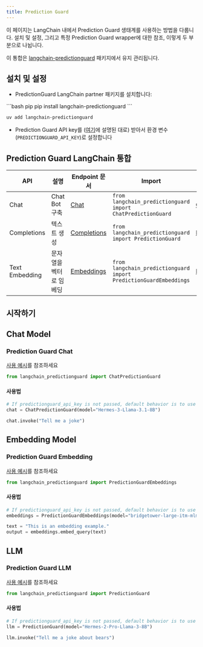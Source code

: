 ```yaml
---
title: Prediction Guard
---
```


이 페이지는 LangChain 내에서 Prediction Guard 생태계를 사용하는 방법을 다룹니다.
설치 및 설정, 그리고 특정 Prediction Guard wrapper에 대한 참조, 이렇게 두 부분으로 나뉩니다.

이 통합은 [langchain-predictionguard](https://github.com/predictionguard/langchain-predictionguard) 패키지에서 유지 관리됩니다.

## 설치 및 설정

- PredictionGuard LangChain partner 패키지를 설치합니다:

<CodeGroup>
```bash pip
pip install langchain-predictionguard
```

```bash uv
uv add langchain-predictionguard
```
</CodeGroup>

- Prediction Guard API key를 ([여기](https://docs.predictionguard.com/)에 설명된 대로) 받아서 환경 변수(`PREDICTIONGUARD_API_KEY`)로 설정합니다

## Prediction Guard LangChain 통합
|API|설명|Endpoint 문서| Import                                                  | 사용 예시                                                                 |
|---|---|---|---------------------------------------------------------|-------------------------------------------------------------------------------|
|Chat|Chat Bot 구축|[Chat](https://docs.predictionguard.com/api-reference/api-reference/chat-completions)| `from langchain_predictionguard import ChatPredictionGuard` | [ChatPredictionGuard.ipynb](/oss/integrations/chat/predictionguard)             |
|Completions|텍스트 생성|[Completions](https://docs.predictionguard.com/api-reference/api-reference/completions)| `from langchain_predictionguard import PredictionGuard` | [PredictionGuard.ipynb](/oss/integrations/llms/predictionguard)                     |
|Text Embedding|문자열을 벡터로 임베딩|[Embeddings](https://docs.predictionguard.com/api-reference/api-reference/embeddings)| `from langchain_predictionguard import PredictionGuardEmbeddings` | [PredictionGuardEmbeddings.ipynb](/oss/integrations/text_embedding/predictionguard) |

## 시작하기

## Chat Model

### Prediction Guard Chat

[사용 예시](/oss/integrations/chat/predictionguard)를 참조하세요

```python
from langchain_predictionguard import ChatPredictionGuard
```

#### 사용법

```python
# If predictionguard_api_key is not passed, default behavior is to use the `PREDICTIONGUARD_API_KEY` environment variable.
chat = ChatPredictionGuard(model="Hermes-3-Llama-3.1-8B")

chat.invoke("Tell me a joke")
```

## Embedding Model

### Prediction Guard Embedding

[사용 예시](/oss/integrations/text_embedding/predictionguard)를 참조하세요

```python
from langchain_predictionguard import PredictionGuardEmbeddings
```

#### 사용법
```python
# If predictionguard_api_key is not passed, default behavior is to use the `PREDICTIONGUARD_API_KEY` environment variable.
embeddings = PredictionGuardEmbeddings(model="bridgetower-large-itm-mlm-itc")

text = "This is an embedding example."
output = embeddings.embed_query(text)
```

## LLM

### Prediction Guard LLM

[사용 예시](/oss/integrations/llms/predictionguard)를 참조하세요

```python
from langchain_predictionguard import PredictionGuard
```

#### 사용법
```python
# If predictionguard_api_key is not passed, default behavior is to use the `PREDICTIONGUARD_API_KEY` environment variable.
llm = PredictionGuard(model="Hermes-2-Pro-Llama-3-8B")

llm.invoke("Tell me a joke about bears")
```
```